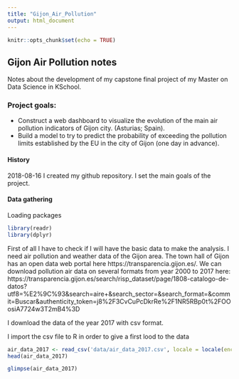 ```yaml
---
title: "Gijon_Air_Pollution"
output: html_document
---
```


```r
knitr::opts_chunk$set(echo = TRUE)
```

## Gijon Air Pollution notes

Notes about the development of my capstone final project of my Master on Data Science in KSchool.

### Project goals:

  - Construct a web dashboard to visualize the evolution of the main air pollution indicators of Gijon city. (Asturias; Spain).
  - Build a model to try to predict the probability of exceeding the pollution limits established by the EU in the city of Gijon (one day in advance).

#### History

2018-08-16 
I created my github repository.
I set the main goals of the project.



#### Data gathering

Loading packages
```r
library(readr)
library(dplyr)

```


First of all I have to check if I will have the basic data to make the analysis. I need air pollution and weather data of the Gijon area. 
The town hall of Gijon has an open data web portal here https://transparencia.gijon.es/. We can download pollution air data on several formats from year 2000 to 2017 here: https://transparencia.gijon.es/search/risp_dataset/page/1808-catalogo-de-datos?utf8=%E2%9C%93&search=aire+&search_sector=&search_format=&commit=Buscar&authenticity_token=j8%2F3CvCuPcDkrRe%2F1NR5RBp0t%2FOOosiA7724w3T2mB4%3D

I download the data of the year 2017 with csv format.

I import the csv file to R in order to give a first lood to the data

```r
air_data_2017 <- read_csv('data/air_data_2017.csv', locale = locale(encoding = "ISO-8859-1"), col_types = cols(.default = "c"))
head(air_data_2017)
```


```r
glimpse(air_data_2017)
```


